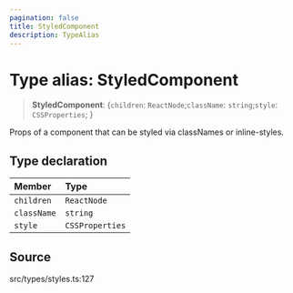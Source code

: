 ```yaml
---
pagination: false
title: StyledComponent
description: TypeAlias
---
```


# Type alias: StyledComponent

> **StyledComponent**: \{`children`: `ReactNode`;`className`: `string`;`style`: `CSSProperties`;  }

Props of a component that can be styled via classNames or inline-styles.

## Type declaration

| Member | Type |
| :------ | :------ |
| `children` | `ReactNode` |
| `className` | `string` |
| `style` | `CSSProperties` |

## Source

src/types/styles.ts:127
